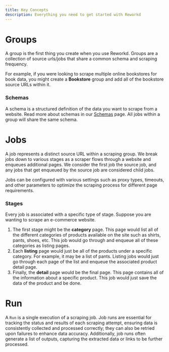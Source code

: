 ---
title: Key Concepts
description: Everything you need to get started with Reworkd
---

# Groups
A group is the first thing you create when you use Reworkd.
Groups are a collection of source urls/jobs that share a common schema and scraping frequency.

For example, if you were looking to scrape multiple online bookstores for book data, you might create a **Bookstore** group
and add all of the bookstore source URLs within it.

### Schemas
A schema is a structured definition of the data you want to scrape from a website. Read more about schemas in our [Schemas](/features/schemas) page.
All jobs within a group will share the same schema.

# Jobs
A job represents a distinct source URL within a scraping group.
We break jobs down to various stages as a scraper flows through a website and enqueues additional pages.
We consider the first job the source job, and any jobs that get enqueued by the source job are considered child jobs.


Jobs can be configured with various settings such as proxy types, timeouts, and other parameters to optimize the scraping process for different page requirements.

### Stages
Every job is associated with a specific type of stage. Suppose you are wanting to scrape an e-commerce website.
1. The first stage might be the **category** page. This page would list all of the different categories of products available on the site such as shirts, pants, shoes, etc.
This job would go through and enqueue all of these categories as listing pages.
2. Each **listing** page would just be all of the products under a specific category. For example, it may be a list of pants.
Listing jobs would just go through each page of the list and enqueue the associated product detail page.
3. Finally, the **detail** page would be the final page. This page contains all of the information about a specific product. This job would just save the data of the product and be done.

# Run
A `Run` is a single execution of a scraping job.
Job runs are essential for tracking the status and results of each scraping attempt, ensuring data is consistently collected and processed correctly;
they can also be retried upon failures to enhance data accuracy.
Additionally, job runs often generate a list of outputs, capturing the extracted data or links to be further processed.
